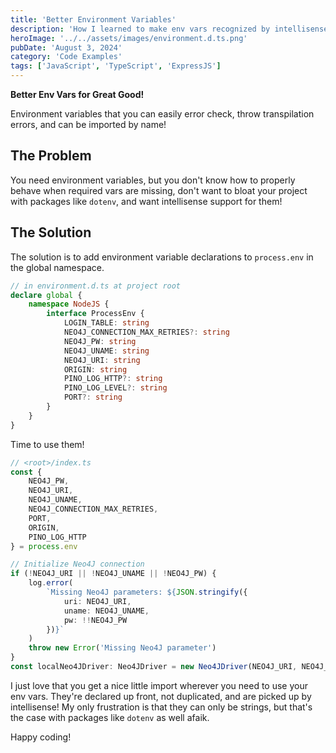 ```yaml
---
title: 'Better Environment Variables'
description: 'How I learned to make env vars recognized by intellisense and tsc'
heroImage: '../../assets/images/environment.d.ts.png'
pubDate: 'August 3, 2024'
category: 'Code Examples'
tags: ['JavaScript', 'TypeScript', 'ExpressJS']
---
```


**Better Env Vars for Great Good!**

Environment variables that you can easily error check, throw transpilation errors, and can be imported by name!

## The Problem

You need environment variables, but you don't know how to properly behave when required vars are missing, don't want to bloat your project with packages like `dotenv`, and want intellisense support for them!

## The Solution

The solution is to add environment variable declarations to `process.env` in the global namespace.

```ts
// in environment.d.ts at project root
declare global {
	namespace NodeJS {
		interface ProcessEnv {
			LOGIN_TABLE: string
			NEO4J_CONNECTION_MAX_RETRIES?: string
			NEO4J_PW: string
			NEO4J_UNAME: string
			NEO4J_URI: string
			ORIGIN: string
			PINO_LOG_HTTP?: string
			PINO_LOG_LEVEL?: string
			PORT?: string
		}
	}
}
```

Time to use them!

```ts
// <root>/index.ts
const {
	NEO4J_PW,
	NEO4J_URI,
	NEO4J_UNAME,
	NEO4J_CONNECTION_MAX_RETRIES,
	PORT,
	ORIGIN,
	PINO_LOG_HTTP
} = process.env

// Initialize Neo4J connection
if (!NEO4J_URI || !NEO4J_UNAME || !NEO4J_PW) {
	log.error(
		`Missing Neo4J parameters: ${JSON.stringify({
			uri: NEO4J_URI,
			uname: NEO4J_UNAME,
			pw: !!NEO4J_PW
		})}`
	)
	throw new Error('Missing Neo4J parameter')
}
const localNeo4JDriver: Neo4JDriver = new Neo4JDriver(NEO4J_URI, NEO4J_UNAME, NEO4J_PW)
```

I just love that you get a nice little import wherever you need to use your env vars. They're declared up front, not duplicated, and are picked up by intellisense! My only frustration is that they can only be strings, but that's the case with packages like `dotenv` as well afaik.

Happy coding!
